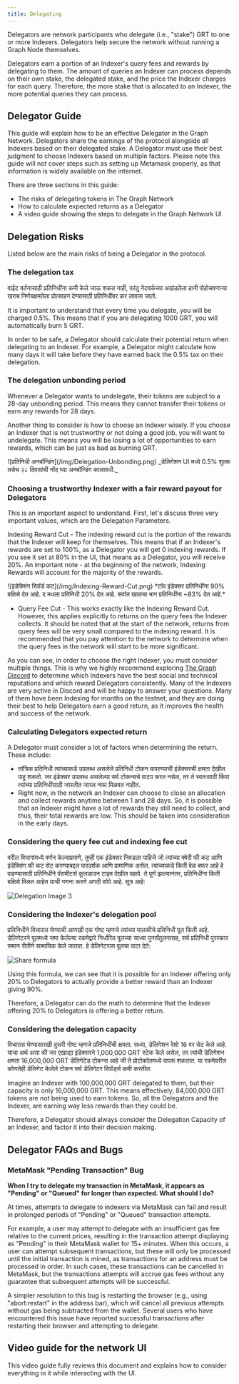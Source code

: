 ```yaml
---
title: Delegating
---
```


Delegators are network participants who delegate (i.e., "stake") GRT to one or more Indexers. Delegators help secure the network without running a Graph Node themselves.

Delegators earn a portion of an Indexer's query fees and rewards by delegating to them. The amount of queries an Indexer can process depends on their own stake, the delegated stake, and the price the Indexer charges for each query. Therefore, the more stake that is allocated to an Indexer, the more potential queries they can process.

## Delegator Guide

This guide will explain how to be an effective Delegator in the Graph Network. Delegators share the earnings of the protocol alongside all Indexers based on their delegated stake. A Delegator must use their best judgment to choose Indexers based on multiple factors. Please note this guide will not cover steps such as setting up Metamask properly, as that information is widely available on the internet.

There are three sections in this guide:

- The risks of delegating tokens in The Graph Network
- How to calculate expected returns as a Delegator
- A video guide showing the steps to delegate in the Graph Network UI

## Delegation Risks

Listed below are the main risks of being a Delegator in the protocol.

### The delegation tax

वाईट वर्तनासाठी प्रतिनिधींना कमी केले जाऊ शकत नाही, परंतु नेटवर्कच्या अखंडतेला हानी पोहोचवणाऱ्या खराब निर्णयक्षमतेला प्रोत्साहन देण्यासाठी प्रतिनिधींवर कर लावला जातो.

It is important to understand that every time you delegate, you will be charged 0.5%. This means that if you are delegating 1000 GRT, you will automatically burn 5 GRT.

In order to be safe, a Delegator should calculate their potential return when delegating to an Indexer. For example, a Delegator might calculate how many days it will take before they have earned back the 0.5% tax on their delegation.

### The delegation unbonding period

Whenever a Delegator wants to undelegate, their tokens are subject to a 28-day unbonding period. This means they cannot transfer their tokens or earn any rewards for 28 days.

Another thing to consider is how to choose an Indexer wisely. If you choose an Indexer that is not trustworthy or not doing a good job, you will want to undelegate. This means you will be losing a lot of opportunities to earn rewards, which can be just as bad as burning GRT.

<div sx={{ mx: 'auto', maxWidth: '400px' }}>
  ![प्रतिनिधी अनबॉन्डिंग](/img/Delegation-Unbonding.png) _डेलिगेशन UI मध्ये 0.5% शुल्क तसेच २८ दिवसांची नोंद घ्या
  अनबॉन्डिंग कालावधी._
</div>

### Choosing a trustworthy Indexer with a fair reward payout for Delegators

This is an important aspect to understand. First, let's discuss three very important values, which are the Delegation Parameters.

Indexing Reward Cut - The indexing reward cut is the portion of the rewards that the Indexer will keep for themselves. This means that if an Indexer's rewards are set to 100%, as a Delegator you will get 0 indexing rewards. If you see it set at 80% in the UI, that means as a Delegator, you will receive 20%. An important note - at the beginning of the network, Indexing Rewards will account for the majority of the rewards.

<div sx={{ mx: 'auto', maxWidth: '700px' }}>
  ![इंडेक्सिंग रिवॉर्ड कट](/img/Indexing-Reward-Cut.png) *टॉप इंडेक्सर प्रतिनिधींना 90% बक्षिसे देत आहे. द मधला
  प्रतिनिधी 20% देत आहे. सर्वात खालचा भाग प्रतिनिधींना ~83% देत आहे.*
</div>

- Query Fee Cut - This works exactly like the Indexing Reward Cut. However, this applies explicitly to returns on the query fees the Indexer collects. It should be noted that at the start of the network, returns from query fees will be very small compared to the indexing reward. It is recommended that you pay attention to the network to determine when the query fees in the network will start to be more significant.

As you can see, in order to choose the right Indexer, you must consider multiple things. This is why we highly recommend exploring [The Graph Discord](https://discord.gg/graphprotocol) to determine which Indexers have the best social and technical reputations and which reward Delegators consistently. Many of the Indexers are very active in Discord and will be happy to answer your questions. Many of them have been Indexing for months on the testnet, and they are doing their best to help Delegators earn a good return, as it improves the health and success of the network.

### Calculating Delegators expected return

A Delegator must consider a lot of factors when determining the return. These include:

- तांत्रिक प्रतिनिधी त्यांच्याकडे उपलब्ध असलेले प्रतिनिधी टोकन वापरण्याची इंडेक्सरची क्षमता देखील पाहू शकतो. जर इंडेक्सर उपलब्ध असलेल्या सर्व टोकन्सचे वाटप करत नसेल, तर ते स्वतःसाठी किंवा त्यांच्या प्रतिनिधींसाठी जास्तीत जास्त नफा मिळवत नाहीत.
- Right now, in the network an Indexer can choose to close an allocation and collect rewards anytime between 1 and 28 days. So, it is possible that an Indexer might have a lot of rewards they still need to collect, and thus, their total rewards are low. This should be taken into consideration in the early days.

### Considering the query fee cut and indexing fee cut

वरील विभागांमध्ये वर्णन केल्याप्रमाणे, तुम्ही एक इंडेक्सर निवडला पाहिजे जो त्यांच्या क्वेरी फी कट आणि इंडेक्सिंग फी कट सेट करण्याबद्दल पारदर्शक आणि प्रामाणिक असेल. त्यांच्याकडे किती वेळ बफर आहे हे पाहण्यासाठी प्रतिनिधीने पॅरामीटर्स कूलडाउन टाइम देखील पहावे. ते पूर्ण झाल्यानंतर, प्रतिनिधींना किती बक्षिसे मिळत आहेत याची गणना करणे अगदी सोपे आहे. सूत्र आहे:

![Delegation Image 3](/img/Delegation-Reward-Formula.png)

### Considering the Indexer's delegation pool

प्रतिनिधीने विचारात घेण्याची आणखी एक गोष्ट म्हणजे त्यांच्या मालकीचे प्रतिनिधी पूल किती आहे. डेलिगेटरने पूलमध्ये जमा केलेल्या रकमेद्वारे निर्धारित पूलच्या साध्या पुनर्संतुलनासह, सर्व प्रतिनिधी पुरस्कार समान रीतीने सामायिक केले जातात. हे डेलिगेटरला पूलचा वाटा देते:

![Share formula](/img/Share-Forumla.png)

Using this formula, we can see that it is possible for an Indexer offering only 20% to Delegators to actually provide a better reward than an Indexer giving 90%.

Therefore, a Delegator can do the math to determine that the Indexer offering 20% to Delegators is offering a better return.

### Considering the delegation capacity

विचारात घेण्यासारखी दुसरी गोष्ट म्हणजे प्रतिनिधींची क्षमता. सध्या, डेलिगेशन रेशो 16 वर सेट केले आहे. याचा अर्थ असा की जर एखाद्या इंडेक्सरने 1,000,000 GRT स्टेक केले असेल, तर त्यांची डेलिगेशन क्षमता 16,000,000 GRT डेलिगेटेड टोकन्स आहे जी ते प्रोटोकॉलमध्ये वापरू शकतात. या रकमेवरील कोणतेही डेलिगेट केलेले टोकन सर्व डेलिगेटर रिवॉर्ड्स कमी करतील.

Imagine an Indexer with 100,000,000 GRT delegated to them, but their capacity is only 16,000,000 GRT. This means effectively, 84,000,000 GRT tokens are not being used to earn tokens. So, all the Delegators and the Indexer, are earning way less rewards than they could be.

Therefore, a Delegator should always consider the Delegation Capacity of an Indexer, and factor it into their decision making.

## Delegator FAQs and Bugs

### MetaMask "Pending Transaction" Bug

**When I try to delegate my transaction in MetaMask, it appears as "Pending" or "Queued" for longer than expected. What should I do?**

At times, attempts to delegate to indexers via MetaMask can fail and result in prolonged periods of "Pending" or "Queued" transaction attempts.

For example, a user may attempt to delegate with an insufficient gas fee relative to the current prices, resulting in the transaction attempt displaying as "Pending" in their MetaMask wallet for 15+ minutes. When this occurs, a user can attempt subsequent transactions, but these will only be processed until the initial transaction is mined, as transactions for an address must be processed in order. In such cases, these transactions can be cancelled in MetaMask, but the transactions attempts will accrue gas fees without any guarantee that subsequent attempts will be successful.

A simpler resolution to this bug is restarting the browser (e.g., using "abort:restart" in the address bar), which will cancel all previous attempts without gas being subtracted from the wallet. Several users who have encountered this issue have reported successful transactions after restarting their browser and attempting to delegate.

## Video guide for the network UI

This video guide fully reviews this document and explains how to consider everything in it while interacting with the UI.

<VideoEmbed youtube="2G7S2gdURdc" />
